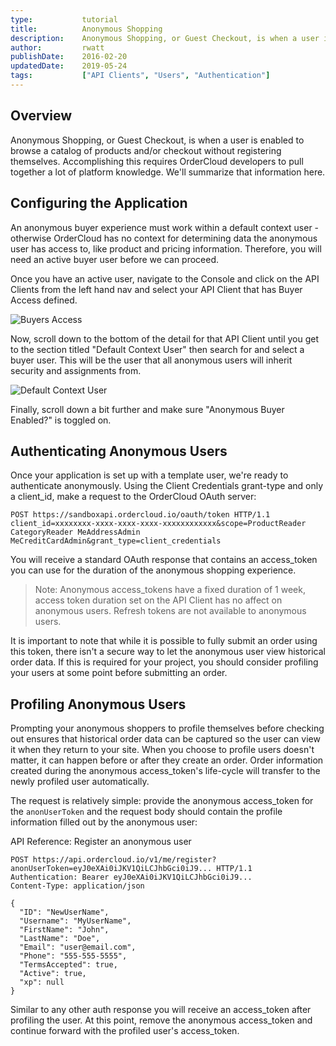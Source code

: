 ```yaml
---
type:           tutorial
title:          Anonymous Shopping
description:    Anonymous Shopping, or Guest Checkout, is when a user is enabled to browse a catalog of products and/or checkout without registering themselves. Accomplishing this requires OrderCloud developers to pull together a lot of platform knowledge. We'll summarize that information here.
author:         rwatt
publishDate:    2016-02-20
updatedDate:    2019-05-24
tags:           ["API Clients", "Users", "Authentication"]
---
```


## Overview

Anonymous Shopping, or Guest Checkout, is when a user is enabled to browse a catalog of products and/or checkout without registering themselves. Accomplishing this requires OrderCloud developers to pull together a lot of platform knowledge. We'll summarize that information here.

## Configuring the Application

An anonymous buyer experience must work within a default context user - otherwise OrderCloud has no context for determining data the anonymous user has access to, like product and pricing information. Therefore, you will need an active buyer user before we can proceed.

Once you have an active user, navigate to the <PortalLink to="/console">Console</PortalLink> and click on the API Clients from the left hand nav and select your API Client that has Buyer Access defined. 

![Buyers Access](/images/knowledge-base/inline/anonymous-shopping/buyers_access.png)

Now, scroll down to the bottom of the detail for that API Client until you get to the section titled "Default Context User" then search for and select a buyer user. This will be the user that all anonymous users will inherit security and assignments from.

![Default Context User](/images/knowledge-base/inline/anonymous-shopping/default_context_user.png)

Finally, scroll down a bit further and make sure "Anonymous Buyer Enabled?" is toggled on.

## Authenticating Anonymous Users

Once your application is set up with a template user, we're ready to authenticate anonymously. Using the Client Credentials grant-type and only a client_id, make a request to the OrderCloud OAuth server:

```http
POST https://sandboxapi.ordercloud.io/oauth/token HTTP/1.1
client_id=xxxxxxxx-xxxx-xxxx-xxxx-xxxxxxxxxxxx&scope=ProductReader CategoryReader MeAddressAdmin MeCreditCardAdmin&grant_type=client_credentials
```

You will receive a standard OAuth response that contains an access_token you can use for the duration of the anonymous shopping experience.

> Note: Anonymous access_tokens have a fixed duration of 1 week, access token duration set on the API Client has no affect on anonymous users. Refresh tokens are not available to anonymous users.

It is important to note that while it is possible to fully submit an order using this token, there isn't a secure way to let the anonymous user view historical order data. If this is required for your project, you should consider profiling your users at some point before submitting an order.

## Profiling Anonymous Users

Prompting your anonymous shoppers to profile themselves before checking out ensures that historical order data can be captured so the user can view it when they return to your site. When you choose to profile users doesn't matter, it can happen before or after they create an order. Order information created during the anonymous access_token's life-cycle will transfer to the newly profiled user automatically.

The request is relatively simple: provide the anonymous access_token for the `anonUserToken` and the request body should contain the profile information filled out by the anonymous user:

API Reference: <Link to="/api-reference/me-and-my-stuff/me/register">Register an anonymous user</Link>

```http
POST https://api.ordercloud.io/v1/me/register?anonUserToken=eyJ0eXAi0iJKV1QiLCJhbGci0iJ9... HTTP/1.1
Authentication: Bearer eyJ0eXAi0iJKV1QiLCJhbGci0iJ9...
Content-Type: application/json

{
  "ID": "NewUserName",
  "Username": "MyUserName",
  "FirstName": "John",
  "LastName": "Doe",
  "Email": "user@email.com",
  "Phone": "555-555-5555",
  "TermsAccepted": true,
  "Active": true,
  "xp": null
}
```

Similar to any other auth response you will receive an access_token after profiling the user. At this point, remove the anonymous access_token and continue forward with the profiled user's access_token.
